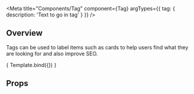 

<Meta 
    title="Components/Tag" 
    component={Tag}
    argTypes={{
    tag: {
        description: 'Text to go in tag'
    }
  }}
/>


<HeaderSimple title='Tag' />

## Overview

Tags can be used to label items such as cards to help users find what they are looking for and also improve SEO.

<Canvas>
    <Story
    name = "Overview"
    args = {{
        tag: 'Home, removals'
    }}>
        { Template.bind({}) }
    </Story>
</Canvas>

## Props

<ArgsTable story="Overview" />